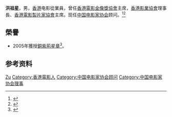 '''洪祖星'''，男，[[香港|香港]]电影從業員，曾任[[香港電影金像獎協會|香港電影金像獎協會]]主席，[[香港影業協會|香港影業協會]]理事長、[[香港電影製片家協會|香港電影製片家協會]]主席。现任[[中国电影家协会|中国电影家协会]]顾问。<ref>{{Cite web|title=洪祖星先生|url=http://af.hkbu.edu.hk/tc/honorary-consultants/hung-c-s-crucindo|accessdate=2020-12-19|work=電影學院|archive-date=2020-02-22|archive-url=https://web.archive.org/web/20200222110653/http://af.hkbu.edu.hk/tc/honorary-consultants/hung-c-s-crucindo|dead-url=no}}</ref><ref>{{Cite news|title=洪祖星唔想港「死晒」 籲影業後輩聚焦內地市場|url=http://paper.wenweipo.com/2020/07/06/EN2007060001.htm|accessdate=2020-12-19|date=2020-07-06|work=香港文匯報|archive-date=2020-07-09|archive-url=https://web.archive.org/web/20200709202601/http://paper.wenweipo.com/2020/07/06/EN2007060001.htm|dead-url=no}}</ref>

==榮譽==
* 2005年獲授[[銅紫荊星章|銅紫荊星章]]<ref>{{cite web |title=二○○五年授勳名單 |url=https://www.info.gov.hk/gia/general/200507/01/06300357.htm |publisher=香港政府 |accessdate=2021-01-11 |archive-date=2020-04-29 |archive-url=https://web.archive.org/web/20200429111907/https://www.info.gov.hk/gia/general/200507/01/06300357.htm |dead-url=no }}</ref>。

== 参考资料 ==
{{reflist}}

{{香港人物小作品}}
{{Navboxes 
| title  = 洪祖星在[[中国电影家协会|中国电影家协会]]的职务
| list1  =
{{中国电影家协会第八届理事会}}
{{中国电影家协会第九届理事会}}
{{中国电影家协会第十届理事会}}
}}

{{Authority control}}
{{DEFAULTSORT:Hong洪}}
[[Category:洪姓|Zu]]
[[Category:香港電影人|Category:香港電影人]]
[[Category:中国电影家协会顾问|Category:中国电影家协会顾问]]
[[Category:中国电影家协会理事|Category:中国电影家协会理事]]